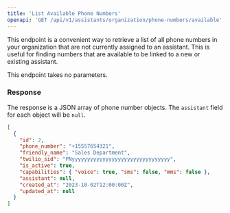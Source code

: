 ```yaml
---
title: 'List Available Phone Numbers'
openapi: 'GET /api/v1/assistants/organization/phone-numbers/available'
---
```


This endpoint is a convenient way to retrieve a list of all phone numbers in your organization that are not currently assigned to an assistant. This is useful for finding numbers that are available to be linked to a new or existing assistant.

This endpoint takes no parameters.

### Response

The response is a JSON array of phone number objects. The `assistant` field for each object will be `null`.

```json Response
[
  {
    "id": 2,
    "phone_number": "+15557654321",
    "friendly_name": "Sales Department",
    "twilio_sid": "PNyyyyyyyyyyyyyyyyyyyyyyyyyyyyyyyy",
    "is_active": true,
    "capabilities": { "voice": true, "sms": false, "mms": false },
    "assistant": null,
    "created_at": "2023-10-02T12:00:00Z",
    "updated_at": null
  }
]
``` 